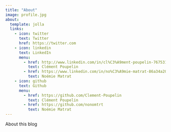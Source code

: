 ```yaml
---
title: "About"
image: profile.jpg
about:
  template: jolla
  links:
    - icon: twitter
      text: Twitter
      href: https://twitter.com
    - icon: linkedin
      text: LinkedIn
      menu: 
        - href: http://www.linkedin.com/in/cl%C3%A9ment-poupelin-7675311a7/
          text: Clément Poupelin
        - href: https://www.linkedin.com/in/no%C3%A9mie-matrat-86a34a200/
          text: Noémie Matrat
    - icon: github
      text: Github
      menu:
        - href: https://github.com/Clement-Poupelin
          text: Clément Poupelin
        - href: https://github.com/nonomtrt
          text: Noémie Matrat
---
```


About this blog
